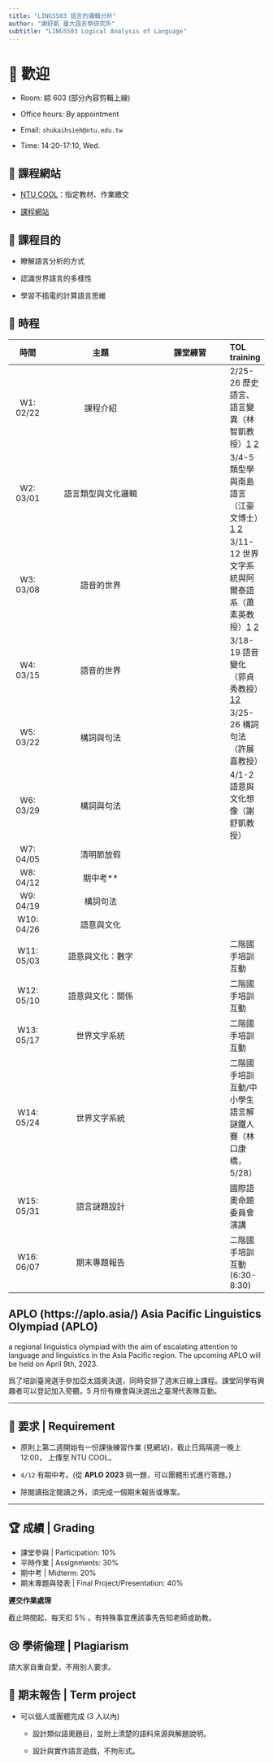 ```yaml
---
title: "LING5503 語言的邏輯分析"
author: "謝舒凱 臺大語言學研究所"
subtitle: "LING5503 Logical Analysis of Language"
---
```


# 👏 歡迎


- Room: 綜 603 (部分內容剪輯上線)

- Office hours: By appointment

- Email: `shukaihsieh@ntu.edu.tw`

- Time: 14:20-17:10, Wed.

## 📜 課程網站

- [NTU COOL](https://cool.ntu.edu.tw/courses/26600)：指定教材、作業繳交

- [課程網站](lopentu.github.io/lal/)



## 📝 課程目的

- 瞭解語言分析的方式

- 認識世界語言的多樣性

- 學習不插電的計算語言思維


## 🏪 時程

| 時間           | 主題                                     | 課堂練習                   | TOL training            |
|:-------------:|:----------------------------------------:|:--------------------------:|:--------------|
| W1: 02/22  | 課程介紹             |          |  2/25-26 歷史語言、語言變異（林智凱教授）[1](https://us06web.zoom.us/rec/share/B7QwLX3oZrhgt5UycXI3LBlW6P2TlZEFcdNxvJg4xdJAbI1bsER71DEz8-pib2xr.xuTckkmXs0VahC4p) [2](https://us06web.zoom.us/rec/share/motucLx9m21QQpqp-qpVmYSVPIw87C5I5VFEpxbi6bIlvSFDfkYrIJNAXJg0qTYM.Duytvj9sAjX1DxBz)|
| W2: 03/01 | 語言類型與文化邏輯     |                 | 3/4-5 類型學與南島語言（江豪文博士）[1](https://us06web.zoom.us/rec/share/GeULivnzdImlRXy4zGNj0eKvlChggEZROt0gvh0ZjKFdH9P2kQFvmYix1WZVPDXR.2A9vBOw8wYwS8rbQ) [2](https://us06web.zoom.us/rec/share/waKM_IPgxpQkS6JG7z5mjLPOiRsXB6CzSrwfCdADZ5X4Ulohrdo67Tyh9rDvJBRX.D4v3QVTa-jwCIfeO)|
| W3: 03/08  | 語音的世界               |               |3/11-12 世界文字系統與阿爾泰語系（蕭素英教授）[1](https://drive.google.com/file/d/1u9gpAV5dDwGj7pq-vtGAOJRaHqN5qmam/view?usp=sharing) [2](https://drive.google.com/file/d/13eWdkxMCGPCI-XUWR72RPdfXw8ktange/view?usp=sharing) |
| W4: 03/15   | 語音的世界 |                             |3/18-19 語音變化（郭貞秀教授）[1](https://us06web.zoom.us/rec/share/915nIYUAz8azUzxk1JqZPDv5jgxvjnJyyPi0ImxCUldfpxI6rhsRIek2m7uy97kK.elRZUoMYQdYb-Gm0)[2](https://us06web.zoom.us/rec/share/3mbXDAVMVg130rTr_q52M4gaMtkbqczwvajLUovsRQC7J5qUF1pTDP4b35PTJHaY.oMBHNU_8wTk6ml6x) |
| W5: 03/22   | 構詞與句法 |                |3/25-26 構詞句法（許展嘉教授）|
| W6: 03/29   | 構詞與句法           |        | 4/1-2 語意與文化想像（謝舒凱教授）|
| W7: 04/05  | 清明節放假                |  ||
| W8: 04/12   | 期中考**       |            |                  |
| W9: 04/19   | 構詞句法                     | |                             |
| W10: 04/26   | 語意與文化     |          ||
| W11: 05/03   | 語意與文化：數字     |         | 二階國手培訓互動|
| W12: 05/10  |語意與文化：關係 ||二階國手培訓互動|
| W13: 05/17  |世界文字系統||二階國手培訓互動|
| W14: 05/24 |世界文字系統||二階國手培訓互動/中小學生語言解謎鐵人賽（林口康橋，5/28）|
| W15: 05/31 |語言謎題設計||國際語奧命題委員會演講|
| W16: 06/07 |期末專題報告||二階國手培訓互動 (6:30-8:30)|


::: {.callout-tip}
## APLO (https://aplo.asia/) Asia Pacific Linguistics Olympiad (APLO) 
a regional linguistics olympiad with the aim of escalating attention to language and linguistics in the Asia Pacific region. The upcoming APLO will be held on April 9th, 2023.  
:::

::: {.callout-important}
爲了培訓臺灣選手參加亞太語奧決選，同時安排了週末日線上課程。課堂同學有興趣者可以登記加入旁聽。5 月份有機會與決選出之臺灣代表隊互動。
:::

---

## 🐇 要求 | Requirement

- 原則上第二週開始有一份課後練習作業 (見網站)，截止日爲隔週一晚上12:00， 上傳至 NTU COOL。

- `4/12` 有期中考。(從 **APLO 2023** 挑一題，可以團體形式進行答題。)

- 除閱讀指定閱讀之外，須完成一個期末報告或專案。

---

## 🏆 成績 | Grading

- 課堂參與 | Participation: 10%
- 平時作業 | Assignments: 30%
- 期中考 | Midterm: 20% 
- 期末專題與發表 | Final Project/Presentation: 40%

**遲交作業處理**

截止時間起，每天扣 5% 。有特殊事宜應該事先告知老師或助教。

## 😢 學術倫理 | Plagiarism

請大家自重自愛，不用別人要求。

## 🧠 期末報告 | Term project

- 可以個人或團體完成 (3 人以內)

    - 設計類似語奧題目，並附上清楚的語料來源與解題說明。
    
    - 設計與實作語言遊戲，不拘形式。

